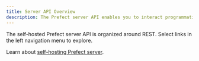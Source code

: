 ```yaml
---
title: Server API Overview
description: The Prefect server API enables you to interact programmatically with self-hosted Prefect server.
---
```


The self-hosted Prefect server API is organized around REST. 
Select links in the left navigation menu to explore.

Learn about [self-hosting Prefect server](manage/self-host/).